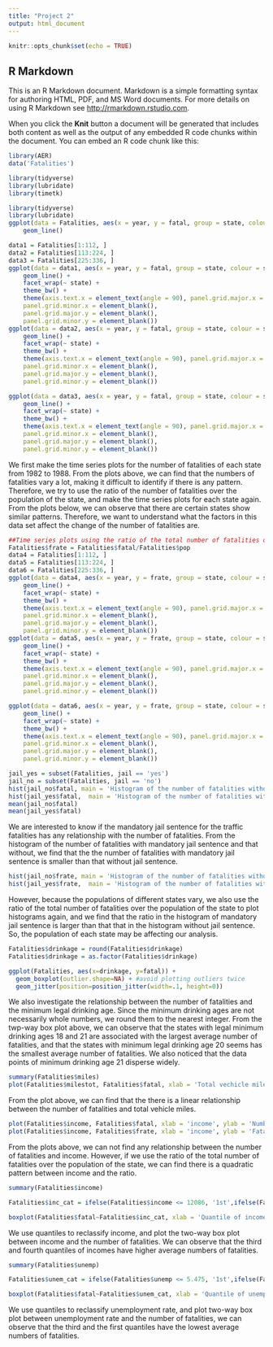 ```yaml
---
title: "Project 2"
output: html_document
---
```


```r
knitr::opts_chunk$set(echo = TRUE)
```

## R Markdown

This is an R Markdown document. Markdown is a simple formatting syntax for authoring HTML, PDF, and MS Word documents. For more details on using R Markdown see <http://rmarkdown.rstudio.com>.

When you click the **Knit** button a document will be generated that includes both content as well as the output of any embedded R code chunks within the document. You can embed an R code chunk like this:

```r
library(AER)
data('Fatalities')
```

```r
library(tidyverse)
library(lubridate)
library(timetk)

```


```r
library(tidyverse)
library(lubridate)
ggplot(data = Fatalities, aes(x = year, y = fatal, group = state, colour = state)) +
    geom_line()
```

```r
data1 = Fatalities[1:112, ]
data2 = Fatalities[113:224, ]
data3 = Fatalities[225:336, ]
ggplot(data = data1, aes(x = year, y = fatal, group = state, colour = state)) +
    geom_line() +
    facet_wrap(~ state) +
    theme_bw() +
    theme(axis.text.x = element_text(angle = 90), panel.grid.major.x = element_blank(),
    panel.grid.minor.x = element_blank(),
    panel.grid.major.y = element_blank(),
    panel.grid.minor.y = element_blank())
ggplot(data = data2, aes(x = year, y = fatal, group = state, colour = state)) +
    geom_line() +
    facet_wrap(~ state) +
    theme_bw() +
    theme(axis.text.x = element_text(angle = 90), panel.grid.major.x = element_blank(),
    panel.grid.minor.x = element_blank(),
    panel.grid.major.y = element_blank(),
    panel.grid.minor.y = element_blank())

ggplot(data = data3, aes(x = year, y = fatal, group = state, colour = state)) +
    geom_line() +
    facet_wrap(~ state) +
    theme_bw() +
    theme(axis.text.x = element_text(angle = 90), panel.grid.major.x = element_blank(),
    panel.grid.minor.x = element_blank(),
    panel.grid.major.y = element_blank(),
    panel.grid.minor.y = element_blank())
```

We first make the time series plots for the number of fatalities of each state from 1982 to 1988. From the plots above, we can find that the numbers of fatalities vary a lot, making it difficult to identify if there is any pattern. Therefore, we try to use the ratio of the number of fatalities over the population of the state, and make the time series plots for each state again. From the plots below, we can observe that there are certain states show similar patterns. Therefore, we want to understand what the factors in this data set affect the change of the number of fatalities are. 

```r
##Time series plots using the ratio of the total number of fatalities over the population of the state
Fatalities$frate = Fatalities$fatal/Fatalities$pop
data4 = Fatalities[1:112, ]
data5 = Fatalities[113:224, ]
data6 = Fatalities[225:336, ]
ggplot(data = data4, aes(x = year, y = frate, group = state, colour = state)) +
    geom_line() +
    facet_wrap(~ state) +
    theme_bw() +
    theme(axis.text.x = element_text(angle = 90), panel.grid.major.x = element_blank(),
    panel.grid.minor.x = element_blank(),
    panel.grid.major.y = element_blank(),
    panel.grid.minor.y = element_blank())
ggplot(data = data5, aes(x = year, y = frate, group = state, colour = state)) +
    geom_line() +
    facet_wrap(~ state) +
    theme_bw() +
    theme(axis.text.x = element_text(angle = 90), panel.grid.major.x = element_blank(),
    panel.grid.minor.x = element_blank(),
    panel.grid.major.y = element_blank(),
    panel.grid.minor.y = element_blank())

ggplot(data = data6, aes(x = year, y = frate, group = state, colour = state)) +
    geom_line() +
    facet_wrap(~ state) +
    theme_bw() +
    theme(axis.text.x = element_text(angle = 90), panel.grid.major.x = element_blank(),
    panel.grid.minor.x = element_blank(),
    panel.grid.major.y = element_blank(),
    panel.grid.minor.y = element_blank())
```





```r
jail_yes = subset(Fatalities, jail == 'yes') 
jail_no = subset(Fatalities, jail == 'no') 
hist(jail_no$fatal, main = 'Histogram of the number of fatalities without mandatory jail sentence')
hist(jail_yes$fatal,  main = 'Histogram of the number of fatalities with mandatory jail sentence')
mean(jail_no$fatal)
mean(jail_yes$fatal)
```

We are interested to know  if the mandatory jail sentence for the traffic fatalities has any relationship with the number of fatalities. From the histogram of the number of fatalities with mandatory jail sentence and that without, we find that the the number of fatalities with mandatory jail sentence is smaller than that without jail sentence. 


```r
hist(jail_no$frate, main = 'Histogram of the number of fatalities without mandatory jail sentence')
hist(jail_yes$frate,  main = 'Histogram of the number of fatalities with mandatory jail sentence')
```

However, because the populations of different states vary, we also use the ratio of the total number of fatalities over the population of the state to plot histograms again, and we find that the ratio in the histogram of mandatory jail sentence is larger than that that in the histogram without jail sentence. So, the population of each state may be affecting our analysis. 


```r
Fatalities$drinkage = round(Fatalities$drinkage)
Fatalities$drinkage = as.factor(Fatalities$drinkage)
```

```r
ggplot(Fatalities, aes(x=drinkage, y=fatal)) + 
  geom_boxplot(outlier.shape=NA) + #avoid plotting outliers twice
  geom_jitter(position=position_jitter(width=.1, height=0))
```

We also investigate the relationship between the number of fatalities and the minimum legal drinking age. Since the minimum drinking ages are not necessarily whole numbers, we round them to the nearest integer. From the twp-way box plot above, we can observe that the states with legal minimum drinking ages 18 and 21 are associated with the largest average number of fatalities, and that the states with minimum legal drinking age 20 seems has the smallest average number of fatalities. We also noticed that the data points of minimum drinking age 21 disperse widely.   

```r
summary(Fatalities$miles)
plot(Fatalities$milestot, Fatalities$fatal, xlab = 'Total vechicle miles', ylab = 'The number of fatalities' )
```

From the plot above, we can find that the there is a linear relationship between the number of fatalities and total vehicle miles. 


```r
plot(Fatalities$income, Fatalities$fatal, xlab = 'income', ylab = 'Number of fatalities')
plot(Fatalities$income, Fatalities$frate, xlab = 'income', ylab = 'Fatality ratio')
```

From the plots above, we can not find any relationship between the number of fatalities and income. However, if we use the ratio of the total number of fatalities over the population of the state, we can find there is a quadratic pattern between income and the ratio.
```r
summary(Fatalities$income)
```


```r
Fatalities$inc_cat = ifelse(Fatalities$income <= 12086, '1st',ifelse(Fatalities$income > 12086 & Fatalities$income <=13763, '2nd',ifelse(Fatalities$income >13763 & Fatalities$income <=15175, '3rd', '4th')))
```

```r
boxplot(Fatalities$fatal~Fatalities$inc_cat, xlab = 'Quantile of income', ylab = 'Number of fatal')
```

We use quantiles to reclassify income, and plot the two-way box plot between income and the number of fatalities. We can observe that the third and fourth quantiles of incomes have higher average numbers of fatalities.
```r
summary(Fatalities$unemp)
```

```r
Fatalities$unem_cat = ifelse(Fatalities$unemp <= 5.475, '1st',ifelse(Fatalities$unemp > 5.475  & Fatalities$unemp <=7.000, '2nd',ifelse(Fatalities$unemp >7.000 & Fatalities$unemp <=8.900, '3rd', '4th')))
```

```r
boxplot(Fatalities$fatal~Fatalities$unem_cat, xlab = 'Quantile of unemployment rate', ylab = 'Number of fatal')
```

We use quantiles to reclassify unemployment rate, and plot two-way box plot between unemployment rate and the number of fatalities, we can observe that the third and the first quantiles have the lowest average numbers of fatalities.
